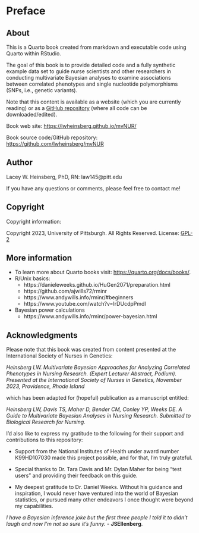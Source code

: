 # Preface {.unnumbered}

## About

This is a Quarto book created from markdown and executable code using Quarto within RStudio.

The goal of this book is to provide detailed code and a fully synthetic example data set to guide nurse scientists and other researchers in conducting multivariate Bayesian analyses to examine associations between correlated phenotypes and single nucleotide polymorphisms (SNPs, i.e., genetic variants).

Note that this content is available as a website (which you are currently reading) or as a [GitHub repository](https://github.com/lwheinsberg/mvNUR) (where all code can be downloaded/edited).

Book web site: <https://lwheinsberg.github.io/mvNUR/>

Book source code/GitHub repository: <https://github.com/lwheinsberg/mvNUR>

## Author

Lacey W. Heinsberg, PhD, RN: law145\@pitt.edu

If you have any questions or comments, please feel free to contact me!

## Copyright

Copyright information:

Copyright 2023, University of Pittsburgh. All Rights Reserved. License: [GPL-2](https://www.gnu.org/licenses/old-licenses/gpl-2.0.en.html)

## More information

-   To learn more about Quarto books visit: <https://quarto.org/docs/books/>.
-   R/Unix basics:
    -   https://danieleweeks.github.io/HuGen2071/preparation.html
    -   https://github.com/ajwills72/rminr
    -   https://www.andywills.info/rminr/#beginners
    -   https://www.youtube.com/watch?v=IrDUcdpPmdI
-   Bayesian power calculations
    -   https://www.andywills.info/rminr/power-bayesian.html

## Acknowledgments

Please note that this book was created from content presented at the International Society of Nurses in Genetics:

*Heinsberg LW. Multivariate Bayesian Approaches for Analyzing Correlated Phenotypes in Nursing Research. (Expert Lecturer Abstract, Podium). Presented at the International Society of Nurses in Genetics, November 2023, Providence, Rhode Island*

which has been adapted for (hopeful) publication as a manuscript entitled:

*Heinsberg LW, Davis TS, Maher D, Bender CM, Conley YP, Weeks DE. A Guide to Multivariate Bayesian Analyses in Nursing Research. Submitted to Biological Research for Nursing.*

I'd also like to express my gratitude to the following for their support and contributions to this repository:

-   Support from the National Institutes of Health under award number K99HD107030 made this project possible, and for that, I'm truly grateful.

-   Special thanks to Dr. Tara Davis and Mr. Dylan Maher for being "test users" and providing their feedback on this guide.

-   My deepest gratitude to Dr. Daniel Weeks. Without his guidance and inspiration, I would never have ventured into the world of Bayesian statistics, or pursued many other endeavors I once thought were beyond my capabilities.

*I have a Bayesian inference joke but the first three people I told it to didn't laugh and now I'm not so sure it's funny.* - **JSEllenberg**.
